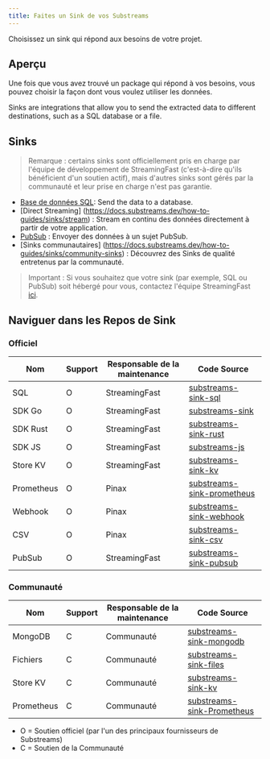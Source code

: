 ```yaml
---
title: Faites un Sink de vos Substreams
---
```


Choisissez un sink qui répond aux besoins de votre projet.

## Aperçu

Une fois que vous avez trouvé un package qui répond à vos besoins, vous pouvez choisir la façon dont vous voulez utiliser les données.

Sinks are integrations that allow you to send the extracted data to different destinations, such as a SQL database or a file.

## Sinks

> Remarque : certains sinks sont officiellement pris en charge par l'équipe de développement de StreamingFast (c'est-à-dire qu'ils bénéficient d'un soutien actif), mais d'autres sinks sont gérés par la communauté et leur prise en charge n'est pas garantie.

- [Base de données SQL](https://docs.substreams.dev/how-to-guides/sinks/sql-sink): Send the data to a database.
- [Direct Streaming] (https://docs.substreams.dev/how-to-guides/sinks/stream) : Stream en continu des données directement à partir de votre application.
- [PubSub](https://docs.substreams.dev/how-to-guides/sinks/pubsub) : Envoyer des données à un sujet PubSub.
- [Sinks communautaires] (https://docs.substreams.dev/how-to-guides/sinks/community-sinks) : Découvrez des Sinks de qualité entretenus par la communauté.

> Important : Si vous souhaitez que votre sink (par exemple, SQL ou PubSub) soit hébergé pour vous, contactez l'équipe StreamingFast [ici](mailto:sales@streamingfast.io).

## Naviguer dans les Repos de Sink

### Officiel

| Nom        | Support | Responsable de la maintenance | Code Source                                                                               |
| ---------- | ------- | ----------------------------- | ----------------------------------------------------------------------------------------- |
| SQL        | O       | StreamingFast                 | [substreams-sink-sql](https://github.com/streamingfast/substreams-sink-sql)               |
| SDK Go     | O       | StreamingFast                 | [substreams-sink](https://github.com/streamingfast/substreams-sink)                       |
| SDK Rust   | O       | StreamingFast                 | [substreams-sink-rust](https://github.com/streamingfast/substreams-sink-rust)             |
| SDK JS     | O       | StreamingFast                 | [substreams-js](https://github.com/substreams-js/substreams-js)                           |
| Store KV   | O       | StreamingFast                 | [substreams-sink-kv](https://github.com/streamingfast/substreams-sink-kv)                 |
| Prometheus | O       | Pinax                         | [substreams-sink-prometheus](https://github.com/pinax-network/substreams-sink-prometheus) |
| Webhook    | O       | Pinax                         | [substreams-sink-webhook](https://github.com/pinax-network/substreams-sink-webhook)       |
| CSV        | O       | Pinax                         | [substreams-sink-csv](https://github.com/pinax-network/substreams-sink-csv)               |
| PubSub     | O       | StreamingFast                 | [substreams-sink-pubsub](https://github.com/streamingfast/substreams-sink-pubsub)         |

### Communauté

| Nom        | Support | Responsable de la maintenance | Code Source                                                                               |
| ---------- | ------- | ----------------------------- | ----------------------------------------------------------------------------------------- |
| MongoDB    | C       | Communauté                    | [substreams-sink-mongodb](https://github.com/streamingfast/substreams-sink-mongodb)       |
| Fichiers   | C       | Communauté                    | [substreams-sink-files](https://github.com/streamingfast/substreams-sink-files)           |
| Store KV   | C       | Communauté                    | [substreams-sink-kv](https://github.com/streamingfast/substreams-sink-kv)                 |
| Prometheus | C       | Communauté                    | [substreams-sink-Prometheus](https://github.com/pinax-network/substreams-sink-prometheus) |

- O = Soutien officiel (par l'un des principaux fournisseurs de Substreams)
- C = Soutien de la Communauté
